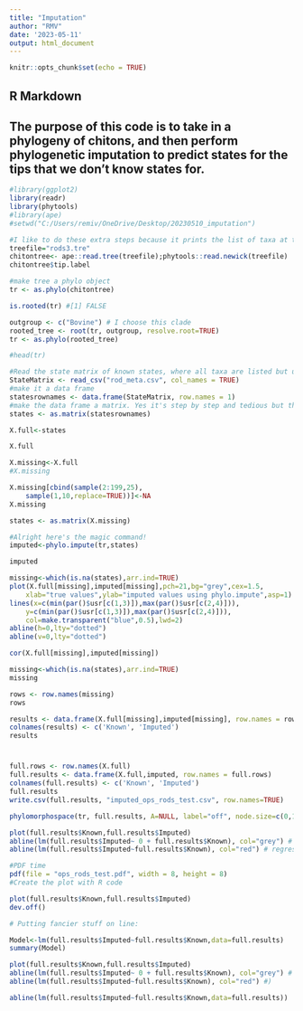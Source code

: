 ```yaml
---
title: "Imputation"
author: "RMV"
date: '2023-05-11'
output: html_document
---
```


```r
knitr::opts_chunk$set(echo = TRUE)
```

## R Markdown

## The purpose of this code is to take in a phylogeny of chitons, and then perform phylogenetic imputation to predict states for the tips that we don't know states for. 
```r
#library(ggplot2)
library(readr)
library(phytools)
#library(ape)
#setwd("C:/Users/remiv/OneDrive/Desktop/20230510_imputation")

#I like to do these extra steps because it prints the list of taxa at the end and that's helpful for inevitable errors of "WAH THEY DON'T MATCH". Also, apparently the person who wrote this decided phylogenies can't have quotes. Like normal goddamn newick files have? Yeah, delete all those. Just do a control find for ' on your phylogeny because they all have to go. The fuck?
treefile="rods3.tre"
chitontree<- ape::read.tree(treefile);phytools::read.newick(treefile)
chitontree$tip.label

#make tree a phylo object
tr <- as.phylo(chitontree)

```

```r
is.rooted(tr) #[1] FALSE

```

```r
outgroup <- c("Bovine") # I choose this clade
rooted_tree <- root(tr, outgroup, resolve.root=TRUE)
tr <- as.phylo(rooted_tree)
```



```r
#head(tr)
```



```r
#Read the state matrix of known states, where all taxa are listed but unknown states are filled in as NA. Note that you can have 0 as a state, but that's not the same as "we don't know". The first column is taxa in the exact format as the tiplabels of your tree. Down to the last space.
StateMatrix <- read_csv("rod_meta.csv", col_names = TRUE)
#make it a data frame
statesrownames <- data.frame(StateMatrix, row.names = 1)
#make the data frame a matrix. Yes it's step by step and tedious but then you can check what went wrong.
states <- as.matrix(statesrownames)
```

```r
X.full<-states

```

```r
X.full
```


```r
X.missing<-X.full
#X.missing

```


```r
X.missing[cbind(sample(2:199,25),
    sample(1,10,replace=TRUE))]<-NA
X.missing
```
```r
states <- as.matrix(X.missing)
```


```r
#Alright here's the magic command!
imputed<-phylo.impute(tr,states)

```

```r
imputed
```

```r
missing<-which(is.na(states),arr.ind=TRUE)
plot(X.full[missing],imputed[missing],pch=21,bg="grey",cex=1.5,
    xlab="true values",ylab="imputed values using phylo.impute",asp=1)
lines(x=c(min(par()$usr[c(1,3)]),max(par()$usr[c(2,4)])),
    y=c(min(par()$usr[c(1,3)]),max(par()$usr[c(2,4)])),
    col=make.transparent("blue",0.5),lwd=2)
abline(h=0,lty="dotted")
abline(v=0,lty="dotted")
```

```r
cor(X.full[missing],imputed[missing])

```

```r
missing<-which(is.na(states),arr.ind=TRUE)
missing
```

```r
rows <- row.names(missing)
rows
```


```r
results <- data.frame(X.full[missing],imputed[missing], row.names = rows)
colnames(results) <- c('Known', 'Imputed')
results
```

# ###################################

```r
full.rows <- row.names(X.full)
full.results <- data.frame(X.full,imputed, row.names = full.rows)
colnames(full.results) <- c('Known', 'Imputed')
full.results
write.csv(full.results, "imputed_ops_rods_test.csv", row.names=TRUE)

```

```r
phylomorphospace(tr, full.results, A=NULL, label="off", node.size=c(0,1.5))

```
```r
plot(full.results$Known,full.results$Imputed)
abline(lm(full.results$Imputed~ 0 + full.results$Known), col="grey") # regression line (y~x)
abline(lm(full.results$Imputed~full.results$Known), col="red") # regression line (y~x)
```

```r
#PDF time
pdf(file = "ops_rods_test.pdf", width = 8, height = 8)
#Create the plot with R code

```
```r
plot(full.results$Known,full.results$Imputed)
dev.off()

# Putting fancier stuff on line:

Model<-lm(full.results$Imputed~full.results$Known,data=full.results)
summary(Model)

```
```r
plot(full.results$Known,full.results$Imputed)
abline(lm(full.results$Imputed~ 0 + full.results$Known), col="grey") # regression line (y~x)
abline(lm(full.results$Imputed~full.results$Known), col="red") #)

abline(lm(full.results$Imputed~full.results$Known,data=full.results))
```
